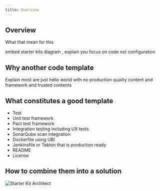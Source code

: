 ```yaml
---
title: Overview
---
```


## Overview

What that mean for this

embed starter kits diagram , explain you focus on code not configuration

## Why another code template

Explain most are just hello world with no production quality content and framework and trusted contents

## What constitutes a good template

- Test
- Unit test framework
- Pact test framework
- Integration testing including UX tests
- SonarQube scan integration
- Dockerfile using UBI
- Jenkinsfile or Tekton that is production ready
- README
- License

## How to combine them into a solution

<ArtDirection>

![Starter Kit Architect](starterkits.png)

</ArtDirection>